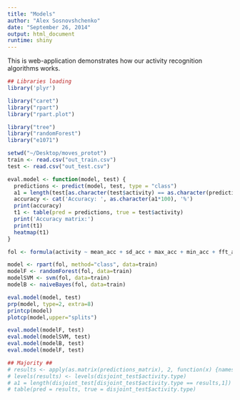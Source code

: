 ```yaml
---
title: "Models"
author: "Alex Sosnovshchenko"
date: "September 26, 2014"
output: html_document
runtime: shiny
---
```


This is web-application demonstrates how our activity recognition algorithms works. 

```r
## Libraries loading
library('plyr')

library("caret")
library("rpart")
library("rpart.plot")

library("tree")
library("randomForest")
library("e1071")
```


```r
setwd("~/Desktop/moves_protot")
train <- read.csv("out_train.csv")
test <- read.csv("out_test.csv")

eval.model <- function(model, test) {
  predictions <- predict(model, test, type = "class")
  a1 = length(test[as.character(test$activity) == as.character(predictions),1]) / length(test[,1])
  accuracy <- cat('Accuracy: ', as.character(a1*100), '%')
  print(accuracy)
  t1 <- table(pred = predictions, true = test$activity)
  print('Accuracy matrix:')
  print(t1)
  heatmap(t1)
}

fol <- formula(activity ~ mean_acc + sd_acc + max_acc + min_acc + fft_acc + mean_gyro + sd_gyro + max_gyro + min_gyro + fft_gyro)

model <- rpart(fol, method="class", data=train)
modelF <- randomForest(fol, data=train)
modelSVM <- svm(fol, data=train)
modelB <- naiveBayes(fol, data=train)

eval.model(model, test)
prp(model, type=2, extra=8)
printcp(model)
plotcp(model,upper="splits")

eval.model(modelF, test)
eval.model(modelSVM, test)
eval.model(modelB, test)
eval.model(modelF, test)

## Majority ##
# results <- apply(as.matrix(predictions_matrix), 2, function(x) {names(sort(table(as.factor(x)), decreasing = T)[1])[1]})
# levels(results) <- levels(disjoint_test$activity.type)
# a1 = length(disjoint_test[disjoint_test$activity.type == results,1]) / length(disjoint_test[,1])
# table(pred = results, true = disjoint_test$activity.type)

```

